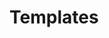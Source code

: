 # Templates


<ul className='grid grid-cols-1 md:grid-cols-1 lg:grid-cols-1 xl:grid-cols-1 gap-4 -ml-6'>
<TemplateCard
    title="Lorem ipsum dolor"
    description="Lorem ipsum dolor sit amet consectetur. Tempus consectetur enim vestibulum ultrices vestibulum morbi eget. Mattis quam cursus vestibulum non ultricies viverra lorem consequat semper. Porta felis egestas cras adipiscing porttitor. Nulla non eget nunc scelerisque quisque nunc. Diam fusce at sed commodo sed non lectus viverra. Ultricies sed mauris pharetra pulvinar nunc. Tellus sed feugiat various ut a sit."
    imageUrl="https://via.placeholder.com/290x180"
    downloadUrl="https://deskbright-media.s3.amazonaws.com/static/cms/images/articles/excel/what-is-excel/image1.jpg"
/>
<TemplateCard
    title="Lorem ipsum dolor"
    description="Lorem ipsum dolor sit amet consectetur. Tempus consectetur enim vestibulum ultrices vestibulum morbi eget. Mattis quam cursus vestibulum non ultricies viverra lorem consequat semper. Porta felis egestas cras adipiscing porttitor. Nulla non eget nunc scelerisque quisque nunc. Diam fusce at sed commodo sed non lectus viverra. Ultricies sed mauris pharetra pulvinar nunc. Tellus sed feugiat various ut a sit."
    imageUrl="https://via.placeholder.com/290x180"
    downloadUrl="https://deskbright-media.s3.amazonaws.com/static/cms/images/articles/excel/what-is-excel/image1.jpg"
/>
<TemplateCard
    title="Lorem ipsum dolor"
    description="Lorem ipsum dolor sit amet consectetur. Tempus consectetur enim vestibulum ultrices vestibulum morbi eget. Mattis quam cursus vestibulum non ultricies viverra lorem consequat semper. Porta felis egestas cras adipiscing porttitor. Nulla non eget nunc scelerisque quisque nunc. Diam fusce at sed commodo sed non lectus viverra. Ultricies sed mauris pharetra pulvinar nunc. Tellus sed feugiat various ut a sit."
    imageUrl="https://via.placeholder.com/290x180"
    downloadUrl="https://deskbright-media.s3.amazonaws.com/static/cms/images/articles/excel/what-is-excel/image1.jpg"
/>
</ul>

